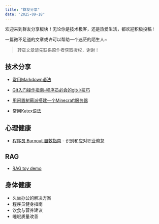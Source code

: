 ```yaml
---
title: "群友分享"
date: "2025-09-18"
---
```


欢迎来到群友分享板块！无论你是技术极客，还是热爱生活，都欢迎积极投稿！

一篇微不足道的文章或许可以帮助一个迷茫的陌生人~

> 转载文章请先联系原作者获取授权，谢谢！

## 技术分享

- [常用Markdown语法](/docs/CommunityShare/Geek/CommonUsedMarkdown)

- [Git入门操作指南-程序员必会的git小技巧](/docs/CommunityShare/Geek/git101)

- [用闲置树莓派搭建一个Minecraft服务器](/docs/CommunityShare/Geek/raspberry-guide)

- [常用Katex语法](/docs/CommunityShare/Geek/Katex/index)

## 心理健康

- [程序员 Burnout 自救指南](/docs/CommunityShare/MentalHealth/burnout-guide) - 识别和应对职业倦怠

## RAG

- [RAG toy demo](/docs/CommunityShare/RAG/rag)

## 身体健康

- 久坐办公的解决方案
- 程序员健身指南
- 饮食与营养建议
- 睡眠质量改善
